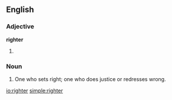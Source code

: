 ==English==

===Adjective===
'''righter'''

# {{comparative of|[[right]]}}

===Noun===
{{en-noun}}

# One who sets right; one who does justice or redresses wrong.
#: {{rfquotek|Shelton}}

{{webster}}

[[io:righter]]
[[simple:righter]]